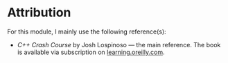 
# Attribution

For this module, I mainly use the following reference(s):

- _C++ Crash Course_ by Josh Lospinoso &mdash; the main reference. The book is available via subscription on [learning.oreilly.com](https://learning.oreilly.com).
